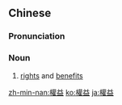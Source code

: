 {{also|权益}}
==Chinese==
{{zh-forms|s=权益}}

===Pronunciation===
{{zh-pron
|m=quányì
|c=kyun4 jik1
|mn=xm,zz,twv:koân-ek/qz:koân-iak/tw:khoân-ek
|cat=n
}}

===Noun===
{{zh-noun}}

# [[right]]s and [[benefit]]s

[[zh-min-nan:權益]]
[[ko:權益]]
[[ja:權益]]